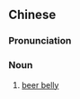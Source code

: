 ==Chinese==
{{zh-forms|type=21}}

===Pronunciation===
{{zh-pron
|m=píjiǔdù
|c=be1 zau2 tou5
|mn=bih-luh-tó͘
|cat=n
}}

===Noun===
{{zh-noun}}

# [[beer belly]]